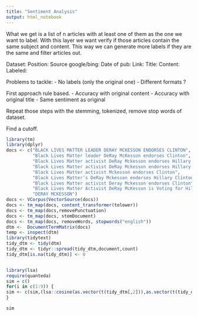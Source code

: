 ```yaml
---
title: "Sentiment Analysis"
output: html_notebook
---
```


What we get is a list of n articles with at least one of them as the one we want to label.
With this layer we want verify if those articles contain the same subject and content.
This way we can generate more labels if they are the same and filter articles out.


Dataset:
  Position:
  Source google/bing:
  Date of pub:
  Link:
  Title:
  Content:
  Labeled:


Problems to tackle: 
- No labels (only the original one)
- Different formats ?

First approach rule based.
- Accuracy with original content
- Accuracy with original title
- Same sentiment as original

Repeat those steps with the stemming, tokenized, remove stop words of dataset.

Find a cutoff.

```r
library(tm)
library(dplyr)
docs <- c("BLACK LIVES MATTER LEADER DERAY MCKESSON ENDORSES CLINTON",
          "Black Lives Matter leader DeRay McKesson endorses Clinton",
          "Black Lives Matter activist DeRay Mckesson endorses Hillary Clinton",
          "Black Lives Matter activist DeRay Mckesson endorses Hillary Clinton",
          "Black Lives Matter activist Mckesson endorses Clinton",
          "Black Lives Matter’s DeRay Mckesson endorses Hillary Clinton",
          "Black Lives Matter activist Deray Mckesson endorses Clinton",
          "Black Lives Matter Activist DeRay McKesson is Voting for Hillary",
          "DERAY MCKESSON")
docs <- VCorpus(VectorSource(docs))
docs <- tm_map(docs, content_transformer(tolower))
docs <- tm_map(docs,removePunctuation)
docs <- tm_map(docs, stemDocument)
docs <- tm_map(docs, removeWords, stopwords("english"))
dtm <-  DocumentTermMatrix(docs)
temp <- inspect(dtm)
library(tidytext)
tidy_dtm <- tidy(dtm)
tidy_dtm <- tidyr::spread(tidy_dtm,document,count)
tidy_dtm[is.na(tidy_dtm)] <- 0


library(lsa)
require(quanteda)
sim = c()
for(i in c(1:9)) {
sim <- c(sim,(lsa::cosine(as.vector(t(tidy_dtm[,2])),as.vector(t(tidy_dtm[,1+i])))))
}

sim

```


